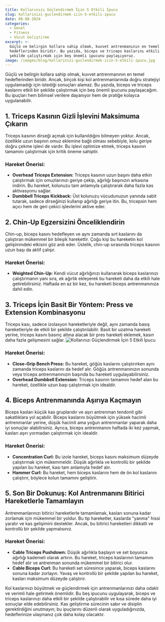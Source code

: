 ```yaml
---
title: Kollarınızı Güçlendirmek İçin 5 Etkili İpucu
slug: kollarinizi-guclendirmek-icin-5-etkili-ipucu
date: 08-08-2024
categories:
  - Genel
  - Fitness
  - Vücut Geliştirme
excerpt: >-
  Güçlü ve belirgin kollara sahip olmak, kuvvet antrenmanının en temel
  hedeflerinden biridir. Bu yazıda, biceps ve triceps kaslarını etkili bir
  şekilde çalıştırmak için beş önemli ipucunu paylaşıyoruz.
image: /images/blog/kollarinizi-guclendirmek-icin-5-etkili-ipucu.jpg
---
```


Güçlü ve belirgin kollara sahip olmak, kuvvet antrenmanının en temel hedeflerinden biridir. Ancak, birçok kişi kol antrenmanlarında doğru stratejiyi uygulamadığı için istediği sonuçları alamaz. Bu yazıda, biceps ve triceps kaslarını etkili bir şekilde çalıştırmak için beş önemli ipucunu paylaşacağım. Bu ipuçları hem bilimsel verilere dayanıyor hem de pratiğe kolayca uygulanabilir.



## 1. Triceps Kasının Gizli İşlevini Maksimuma Çıkarın
Triceps kasının dirseği açmak için kullanıldığını bilmeyen yoktur. Ancak, özellikle uzun başının omuz eklemine bağlı olması sebebiyle, kolu geriye doğru çekme işlevi de vardır. Bu işlevi optimize etmek, triceps kasının tamamını çalıştırmak için kritik öneme sahiptir.

### Hareket Önerisi:
- **Overhead Triceps Extension:** Triceps kasının uzun başını daha etkin çalıştırmak için omuzlarınızı geriye çekip, ağırlığı başınızın arkasına indirin. Bu hareket, kolunuzu tam anlamıyla çalıştırarak daha fazla kas aktivasyonu sağlar.
- **Dumbbell Triceps Kickback:** Üst kolunuzu vücudunuzun yanında sabit tutarak, sadece dirseğinizi kullanıp ağırlığı geriye itin. Bu, tricepsin hem açıcı hem de geri çekici işlevlerini aktive eder.

## 2. Chin-Up Egzersizini Önceliklendirin
Chin-up, biceps kasını hedefleyen ve aynı zamanda sırt kaslarını da çalıştıran mükemmel bir bileşik harekettir. Çoğu kişi bu hareketin kol gelişimindeki etkisini göz ardı eder. Üstelik, chin-up sırasında triceps kasının uzun başı da aktif çalışır.

### Hareket Önerisi:
- **Weighted Chin-Up:** Kendi vücut ağırlığınızı kullanarak biceps kaslarınızı çalıştırmanın yanı sıra, ek ağırlık ekleyerek bu hareketi daha da etkili hale getirebilirsiniz. Haftada en az bir kez, bu hareketi biceps antrenmanınıza dahil edin.

## 3. Triceps İçin Basit Bir Yöntem: Press ve Extension Kombinasyonu
Triceps kası, sadece izolasyon hareketleriyle değil, aynı zamanda basış hareketleriyle de etkili bir şekilde çalıştırılabilir. Basit bir uzatma hareketi yerine, triceps kasını basınç altına alacak bir pres hareketi eklemek, kasın daha fazla gelişmesini sağlar.
<img src="/images/blog/kollarinizi-guclendirmek-icin-5-etkili.jpg" alt="Kollarınızı Güçlendirmek İçin 5 Etkili İpucu" className="w-full" />

### Hareket Önerisi:
- **Close-Grip Bench Press:** Bu hareket, göğüs kaslarını çalıştırırken aynı zamanda triceps kaslarını da hedef alır. Göğüs antrenmanınızın sonunda veya triceps antrenmanınızın başında bu hareketi uygulayabilirsiniz.
- **Overhead Dumbbell Extension:** Triceps kasının tamamını hedef alan bu hareket, özellikle uzun başı çalıştırmak için idealdir.

## 4. Biceps Antrenmanında Aşırıya Kaçmayın
Biceps kasları küçük kas gruplarıdır ve aşırı antrenman tendonit gibi sakatlıklara yol açabilir. Biceps kaslarını büyütmek için yüksek hacimli antrenmanlar yerine, düşük hacimli ama yoğun antrenmanlar yaparak daha iyi sonuçlar alabilirsiniz. Ayrıca, biceps antrenmanını haftada iki kez yapmak, kasları aşırı yormadan çalıştırmak için idealdir.

### Hareket Önerisi:
- **Concentration Curl:** Bu izole hareket, biceps kasını maksimum düzeyde çalıştırmak için mükemmeldir. Düşük ağırlıkla ve kontrollü bir şekilde yapılan bu hareket, kası tam anlamıyla hedef alır.
- **Hammer Curl:** Bu hareket, hem biceps kaslarını hem de ön kol kaslarını çalıştırır, böylece kolun tamamını geliştirir.

## 5. Son Bir Dokunuş: Kol Antrenmanını Bitirici Hareketlerle Tamamlayın
Antrenmanlarınızı bitirici hareketlerle tamamlamak, kasları sonuna kadar zorlamak için mükemmel bir yoldur. Bu tip hareketler, kaslarda "yanma" hissi yaratır ve kas gelişimini destekler. Ancak, bu bitirici hareketleri dikkatli ve kontrollü bir şekilde yapmalısınız.

### Hareket Önerisi:
- **Cable Triceps Pushdown:** Düşük ağırlıkla başlayın ve set boyunca ağırlığı kademeli olarak artırın. Bu hareket, triceps kaslarının tamamını hedef alır ve antrenman sonunda mükemmel bir bitirici olur.
- **Cable Biceps Curl:** Bu hareketi set süresince yaparak, biceps kaslarını sonuna kadar zorlayın. Yavaş ve kontrollü bir şekilde yapılan bu hareket, kasları maksimum düzeyde çalıştırır.
  
Kol kaslarınızı büyütmek ve güçlendirmek için antrenmanlarınızı daha odaklı ve verimli hale getirmek önemlidir. Bu beş ipucunu uygulayarak, biceps ve triceps kaslarınızı daha etkili bir şekilde çalıştırabilir ve kısa sürede daha iyi sonuçlar elde edebilirsiniz. Kas geliştirme sürecinin sabır ve disiplin gerektirdiğini unutmayın; bu ipuçlarını düzenli olarak uyguladığınızda, hedeflerinize ulaşmanız çok daha kolay olacaktır.
